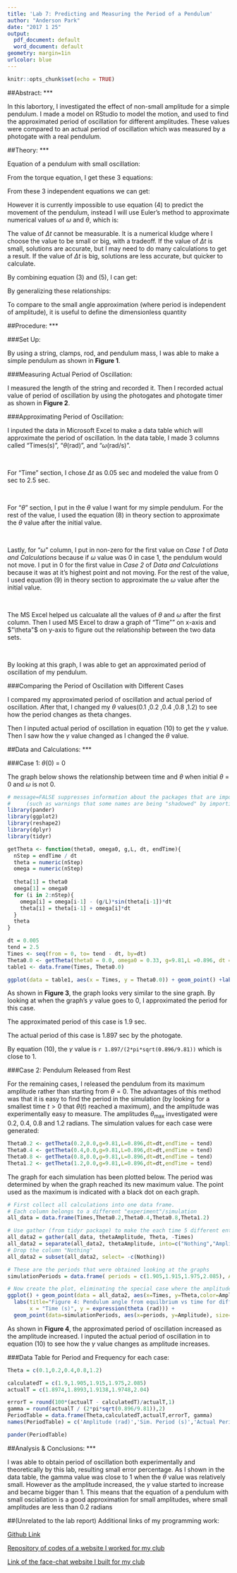 ```yaml
---
title: 'Lab 7: Predicting and Measuring the Period of a Pendulum'
author: "Anderson Park"
date: "2017 1 25"
output:
  pdf_document: default
  word_document: default
geometry: margin=1in
urlcolor: blue
---
```


```r
knitr::opts_chunk$set(echo = TRUE)
```

##Abstract:
***

In this labortory, I investigated the effect of non-small amplitude for a simple pendulum. I made a model on RStudio to model the motion, and used to find the approximated period of oscillation for different amplitudes. These values were compared to an actual period of oscillation which was measured by a photogate with a real pendulum.

##Theory:
***

Equation of a pendulum with small oscillation:

\begin{align*}
  T = 2 \pi \sqrt{\frac{L}{g}} 
\end{align*}

From the torque equation, I get these 3 equations:

\begin{align}
  \tau = I*\alpha \\
  -mgL\sin(\theta) = mL^2\alpha \\
  \alpha = -\frac{g}{L}\sin(\theta) \\
\end{align}

From these 3 independent equations we can get:

\begin{align}
  \frac{d^2\theta}{dt^2} = -\frac{g}{L}\sin(\theta)
\end{align}

However it is currently impossible to use equation (4) to predict the movement of the pendulum, instead I will use Euler's method to approximate numerical values of $\omega$ and $\theta$, which is:

\begin{align}
  \omega(\Delta t) &= \omega(0) + \Delta t*\alpha(0) \\
  \theta(\Delta t) &= \theta(0) + \Delta t*\omega(\Delta t)
\end{align}

The value of $\Delta t$ cannot be measurable. It is a numerical kludge where I choose the value to be small or big, with a tradeoff. If the value of $\Delta t$ is small, solutions are accurate, but I may need to do many calculations to get a result. If the value of $\Delta t$ is big, solutions are less accurate, but quicker to calculate.

By combining equation (3) and (5), I can get:

\begin{align}
  \omega(\Delta t) = \omega(0) - \Delta t*\frac{g}{L}\sin(\theta)
\end{align}

By generalizing these relationships:

\begin{align}
  \theta(t+\Delta t) &= \theta(t) +\Delta t*\omega(t+\Delta t) \\
  \omega(t+\Delta t) &= \omega(t) -\Delta t*\frac{g}{L}\sin(\theta(t))
\end{align}

To compare to the small angle approximation (where period is independent of amplitude), it is useful to define the dimensionless quantity

\begin{align}
  \gamma = \frac{T_{\text{numerical}}}{T_{\text{small angle}}} = 
   \frac{T_{\text{apx.}}}{2 \pi \sqrt{\frac{L}{g}}} 
\end{align}

##Procedure:
***


###Set Up:

By using a string, clamps, rod, and pendulum mass, I was able to make a simple pendulum as shown in **Figure 1**.

\begin{center}
```r
knitr::include_graphics("./figure1ForPendulumReport.png")
```
\end{center}


###Measuring Actual Period of Oscillation:

I measured the length of the string and recorded it. Then I recorded actual value of period of oscillation by using the photogates and photogate timer as shown in **Figure 2**.


\begin{center}
```r
knitr::include_graphics("./figure2ForPendulumReport.png")
```
\end{center}

###Approximating Period of Oscillation:

I inputed the data in Microsoft Excel to make a data table which will approximate the period of oscillation. In the data table, I made 3 columns called "Times(s)", "$\theta$(rad)", and "$\omega$(rad/s)". 

\

For "Time" section, I chose $\Delta t$ as 0.05 sec and modeled the value from 0 sec to 2.5 sec.

\

For "$\theta$" section, I put in the $\theta$ value I want for my simple pendulum. For the rest of the value, I used the equation (8) in theory section to approximate the $\theta$ value after the initial value.

\

Lastly, for "$\omega$" column, I put in non-zero for the first value on *Case 1* of *Data and Calculations* because if $\omega$ value was 0 in case 1, the pendulum would not move. I put in 0 for the first value in *Case 2* of *Data and Calculations* because it was at it's highest point and not moving. For the rest of the value, I used equation (9) in theory section to approximate the $\omega$ value after the initial value.

\

The MS Excel helped us calcualate all the values of $\theta$ and $\omega$ after the first column. Then I used MS Excel to draw a graph of "Time"" on x-axis and $"\theta"$ on y-axis to figure out the relationship between the two data sets.

\

By looking at this graph, I was able to get an approximated period of oscillation of my pendulum. 

###Comparing the Period of Oscillation with Different Cases

I compared my approximated period of oscillation and actual period of oscillation. After that, I changed my $\theta$ values(0.1 ,0.2 ,0.4 ,0.8 ,1.2) to see how the period changes as theta changes.

Then I inputed actual period of oscillation in equation (10) to get the $\gamma$ value. Then I saw how the $\gamma$ value changed as I changed the $\theta$ value. 

##Data and Calculations:
***

###Case 1: $\theta(0)$ = 0
<br>

The graph below shows the relationship between time and $\theta$ when initial $\theta$ = 0 and $\omega$ is not 0.

```r
# message=FALSE suppresses information about the packages that are imported
#     (such as warnings that some names are being "shadowed" by importing packages that define the same functions)
library(pander)
library(ggplot2)
library(reshape2)
library(dplyr)
library(tidyr)

getTheta <- function(theta0, omega0, g,L, dt, endTime){
  nStep = endTime / dt
  theta = numeric(nStep)
  omega = numeric(nStep)
  
  theta[1] = theta0
  omega[1] = omega0
  for (i in 2:nStep){
    omega[i] = omega[i-1] - (g/L)*sin(theta[i-1])*dt
    theta[i] = theta[i-1] + omega[i]*dt
  }
  theta
}

dt = 0.005
tend = 2.5
Times <- seq(from = 0, to= tend - dt, by=dt)
Theta0.0 <- getTheta(theta0 = 0.0, omega0 = 0.33, g=9.81,L =0.896, dt = dt, endTime = tend)
table1 <- data.frame(Times, Theta0.0)
```

```r
ggplot(data = table1, aes(x = Times, y = Theta0.0)) + geom_point() +labs(title="Figure 3: Pendulum angle from equilbrium vs time for amplitude 0")
```


As shown in **Figure 3**, the graph looks very similar to the sine graph. By looking at when the graph's $y$ value goes to 0, I approximated the period for this case.

The approximated period of this case is 1.9 sec.

The actual period of this case is 1.897 sec by the photogate.

By equation (10), the $\gamma$ value is `r 1.897/(2*pi*sqrt(0.896/9.81))` which is close to 1.

###Case 2: Pendulum Released from Rest

For the remaining cases, I released the pendulum from its maximum amplitude rather than starting from $\theta = 0$. The advantages of this method was that it is easy to find the period in the simulation (by looking for a smallest time $t > 0$ that $\theta(t)$ reached a maximum), and the amplitude was experimentally easy to measure. The amplitudes $\theta_{\text{max}}$ investigated were 0.2, 0.4, 0.8 and 1.2 radians. The simulation values for each case were generated:
```r
Theta0.2 <- getTheta(0.2,0.0,g=9.81,L=0.896,dt=dt,endTime = tend)
Theta0.4 <- getTheta(0.4,0.0,g=9.81,L=0.896,dt=dt,endTime = tend)
Theta0.8 <- getTheta(0.8,0.0,g=9.81,L=0.896,dt=dt,endTime = tend)
Theta1.2 <- getTheta(1.2,0.0,g=9.81,L=0.896,dt=dt,endTime = tend)
```
The graph for each simulation has been plotted below. The period was determined by when the graph reached its new maximum value. The point used as the maximum is indicated with a black dot on each graph.

```r
# First collect all calculations into one data frame. 
# Each column belongs to a different "experiment"/simulation
all_data = data.frame(Times,Theta0.2,Theta0.4,Theta0.8,Theta1.2)

# Use gather (from tidyr package) to make the each time 5 different entries (one for each amplitude)
all_data2 = gather(all_data, thetaAmplitude, Theta, -Times)
all_data2 = separate(all_data2, thetaAmplitude, into=c("Nothing","Amplitude"),sep="a")
# Drop the column "Nothing"
all_data2 = subset(all_data2, select= -c(Nothing))

# These are the periods that were obtained looking at the graphs
simulationPeriods = data.frame( periods = c(1.905,1.915,1.975,2.085), Amplitude=c(0.2,0.4,0.8,1.2))

# Now create the plot, eliminating the special case where the amplitude was 0
ggplot() + geom_point(data = all_data2, aes(x=Times, y=Theta,color=Amplitude),size=0.4) +
  labs(title="Figure 4: Pendulum angle from equilbrium vs time for different amplitudes", 
       x = "Time (s)", y = expression(theta (rad))) + 
  geom_point(data=simulationPeriods, aes(x=periods, y=Amplitude), size=1.2)
```

As shown in **Figure 4**, the approximated period of oscillation increased as the amplitude increased. I inputed the actual period of oscillation in to equation (10) to see how the $\gamma$ value changes as amplitude increases.

###Data Table for Period and Frequency for each case:

```r
Theta = c(0.1,0.2,0.4,0.8,1.2)

calculatedT = c(1.9,1.905,1.915,1.975,2.085)
actualT = c(1.8974,1.8993,1.9138,1.9748,2.04)

errorT = round(100*(actualT - calculatedT)/actualT,1)
gamma = round(actualT / (2*pi*sqrt(0.896/9.81)),2)
PeriodTable = data.frame(Theta,calculatedT,actualT,errorT, gamma)
names(PeriodTable) = c('Amplitude (rad)','Sim. Period (s)','Actual Period (s)','Error (%)', 'gamma')

```

```r
pander(PeriodTable)
```

##Analysis & Conclusions:
***

I was able to obtain period of oscillation both experimentally and theoretically by this lab, resulting small error percentage. As I shown in the data table, the gamma value was close to 1 when the $\theta$ value was relatively small. However as the amplitude increased, the $\gamma$ value started to increase and became bigger than 1. This means that the equation of a pendulum with small osciallation is a good approximation for small amplitudes, where small amplitudes are less than 0.2 radians

##(Unrelated to the lab report) Additional links of my programming work:

[Github Link](https://github.com/jspark971)

[Repository of codes of a website I worked for my club](https://github.com/nooseman/dvtutors)

[Link of the face-chat website I built for my club](https://dvtutors.herokuapp.com)

